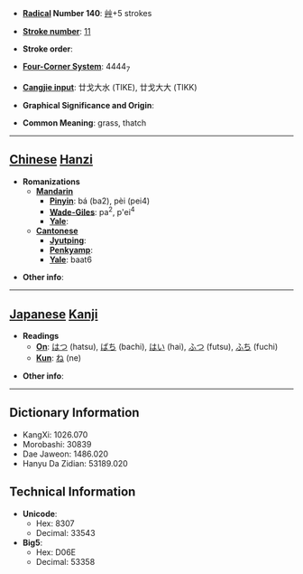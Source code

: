 * '''[[Wiktionary:Chinese radical index| Radical]] Number 140''': [[Wiktionary:Chinese radical index 艸|艸]]+5 strokes

* '''[[Wiktionary:Chinese total strokes index|Stroke number]]''': [[Wiktionary:Chinese total strokes index 11|11]]

* '''Stroke order''': 

* '''[[Wiktionary:Chinese four corner index|Four-Corner System]]''': 4444<sub>7</sub>

* '''[[Wiktionary:Chinese Cangjie index|Cangjie input]]''': 廿戈大水 (TIKE), 廿戈大大 (TIKK)

* '''Graphical Significance and Origin''': 

* '''Common Meaning''': grass, thatch

----

== [[Chinese]] [[Hanzi]] ==

* '''Romanizations'''
** '''[[Mandarin]]'''
*** '''[[Pinyin]]''': bá (ba2), pèi (pei4)
*** '''[[Wade-Giles]]''': pa<sup>2</sup>, p'ei<sup>4</sup>
*** '''[[Yale]]''': 
** '''[[Cantonese]]'''
*** '''[[Jyutping]]''':
*** '''[[Penkyamp]]''': 
*** '''[[Yale]]''': baat6

* '''Other info''': 

----

== [[Japanese]] [[Kanji]] ==

* '''Readings'''
** '''[[On]]''': [[はつ]] (hatsu), [[ばち]] (bachi), [[はい]] (hai), [[ふつ]] (futsu), [[ふち]] (fuchi)
** '''[[Kun]]''': [[ね]] (ne)

* '''Other info''':  

----

== Dictionary Information ==

* KangXi: 1026.070
* Morobashi: 30839
* Dae Jaweon: 1486.020
* Hanyu Da Zidian: 53189.020

== Technical Information ==

* '''Unicode''':
** Hex: 8307
** Decimal: 33543
* '''Big5''':
** Hex: D06E
** Decimal: 53358